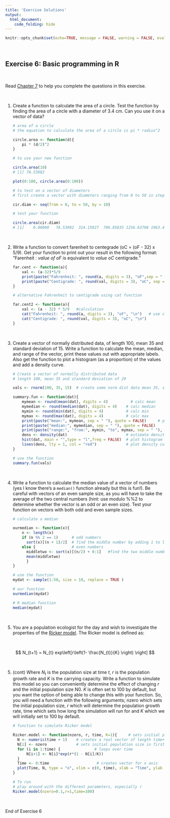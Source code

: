 ```yaml
---
title: 'Exercise Solutions'
output: 
  html_document: 
    code_folding: hide
---
```


```r
knitr::opts_chunk$set(echo=TRUE, message = FALSE, warning = FALSE, eval = FALSE, cache = FALSE)
```

\  

## Exercise 6: Basic programming in R

\  

Read [Chapter 7](https://intro2r.com/prog-r.html) to help you complete the questions in this exercise.

\  

1. Create a function to calculate the area of a circle. Test the function by finding the area of a circle with a diameter of 3.4 cm. Can you use it on a vector of data?

    ```r
    
    # area of a circle
    # the equation to calculate the area of a circle is pi * radius^2
    
    circle.area <- function(d){ 
    	pi * (d/2)^2
    }
    
    # to use your new function
    
    circle.area(10)
    # [1] 78.53982
    
    plot(0:100, circle.area(0:100))
    
    # to test on a vector of diameters
    # first create a vector with diameters ranging from 0 to 50 in steps of 10
    
    cir.diam <- seq(from = 0, to = 50, by = 10)
    
    # test your function
    
    circle.area(cir.diam)
    # [1]    0.00000   78.53982  314.15927  706.85835 1256.63706 1963.49541
    ```

\  

2. Write a function to convert farenheit to centegrade (oC = (oF - 32) x 5/9). Get your function to print out your result in the following format: "Farenheit : *value of oF* is equivalent to *value oC* centigrade."

    ```r
    
    far.cent <- function(a){
    	val <- (a-32)*5/9
    	print(paste("Fahrenheit: ", round(a, digits = 3), "oF",sep = " "), quote = FALSE)# round 3dp
    	print(paste("Centigrade: ", round(val, digits = 3), "oC", sep = " "), quote = FALSE)# round 3dp
    }
    
    # alternative Fahrenheit to centigrade using cat function
    
    far.cent2 <- function(a){
    	val <- (a - 32) * 5/9	#calculation
    	cat("Fahrenheit: ", round(a, digits = 3), "oF", "\n")   # use cat function
    	cat("Centigrade: ", round(val, digits = 3), "oC", "\n")   
    }
    
    ```

\  

3. Create a vector of normally distributed data, of length 100, mean 35 and standard deviation of 15. Write a function to calculate the mean, median, and range of the vector, print these values out with appropriate labels. Also get the function to plot a histogram (as a proportion) of the values and add a density curve.

    ```r
    
    # Create a vector of normally distributed data
    # length 100, mean 35 and standard deviation of 29
    
    vals <- rnorm(100, 35, 15)	# create some norm dist data mean 35, sd = 15
    
    summary.fun <- function(dat){
    	mymean <- round(mean(dat), digits = 4)      	# calc mean
    	mymedian <- round(median(dat), digits = 4)    # calc median
    	mymin <- round(min(dat), digits = 4)          # calc min
    	mymax <- round(max(dat), digits = 4)          # calc max
    	print(paste("mean:", mymean, sep = " "), quote = FALSE)     # print mean
    	print(paste("median:", mymedian, sep = " "), quote = FALSE)     # print median
    	print(paste("range:", "from:", mymin, "to", mymax, sep = " "), quote = FALSE) 
    	dens <- density(dat)                          # estimate density curve
    	hist(dat, main = "",type = "l",freq = FALSE)  # plot histogram
    	lines(dens, lty = 1, col = "red")             # plot density curve
    }
    
    # use the function
    summary.fun(vals)
    ```

\  

4. Write a function to calculate the median value of a vector of numbers (yes I know there's a ```median()``` function already but this is fun!). Be careful with vectors of an even sample size, as you will have to take the average of the two central numbers (hint: use modulo  %%2 to determine whether the vector is an odd or an even size). Test your function on vectors with both odd and even sample sizes. 

    ```r
    
    # calculate a median
    
    ourmedian <- function(x){
    	n <- length(x)
    	if (n %% 2 == 1)      # odd numbers
    	  sort(x)[(n + 1)/2]  # find the middle number by adding 1 to length and div 2
    	else {                # even numbers
    	  middletwo <- sort(x)[(n/2) + 0:1]   #find the two middle numbers
    	  mean(middletwo)
    	  }
    }
    
    # use the function
    mydat <- sample(1:50, size = 10, replace = TRUE )
    
    # our function
    ourmedian(mydat)
    
    # R median function
    median(mydat)
    ```

\  

5. You are a population ecologist for the day and wish to investigate the properties of the [Ricker model](https://en.wikipedia.org/wiki/Ricker_model). The Ricker model is defined as:

\  


$$ N_{t+1} = N_{t} exp\left[r\left(1- \frac{N_{t}}{K} \right) \right] $$

\  

5. (cont) Where *N~t~* is the population size at time *t*, *r* is the population growth rate and *K* is the carrying capacity. Write a function to simulate this model so you can conveniently determine the effect of changing *r* and the initial population size N0. *K* is often set to 100 by default, but you want the option of being able to change this with your function. So, you will need a function with the following arguments; nzero which sets the initial population size, *r* which will determine the population growth rate, time which sets how long the simulation will run for and *K* which we will initially set to 100 by default.

    ```r
    
    # function to simulate Ricker model
    
    Ricker.model <- function(nzero, r, time, K=1){     # sets initial parameters
      N <- numeric(time + 1)    # creates a real vector of length time+1 to store values of Nt+1
      N[1] <- nzero             # sets initial population size in first element of N
      for (i in 1:time) {				# loops over time
          N[i+1] <- N[i]*exp(r*(1 - N[i]/K))    
      }
      Time <- 0:time   					 # creates vector for x axis
      plot(Time, N, type = "o", xlim = c(0, time), xlab = "Time", ylab = "Population size (N)", main = paste("r =", r, sep=" "))   # plots     output
    }
    
    # To run
    # play around with the different parameters, especially r
    Ricker.model(nzero=0.1,r=1,time=100)
    
    ```

\  

End of Exercise 6